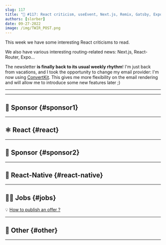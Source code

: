 ```yaml
---
slug: 117
title: "📨 #117: React criticism, useEvent, Next.js, Remix, Gatsby, Expo, Storybook, Ignite, React-Native, TypeScript, Qwik..."
authors: [slorber]
date: 09-27-2022
image: /img/TWIR_POST.png
---
```


This week we have some interesting React criticisms to read.

We also have various interesting routing-related news: Next.js, React-Router, Expo...

The newsletter **is finally back to its usual weekly rhythm**! I'm just back from vacations, and I took the opportunity to change my email provider: I'm now using [ConvertKit](https://thisweekinreact.com/ck). This gives me more flexibility on the email rendering and will allow me to introduce some new features later ;)

<!-- truncate -->

---


<Support />

---

## 💸 Sponsor {#sponsor1}


<Sponsor1 />

---

## ⚛️ React {#react}


<ReactContent />

<SubscribeFormEmbed />

---

## 💸 Sponsor {#sponsor2}


---

## 📱 React-Native {#react-native}


<ReactNativeContent />

---

## 🧑‍💻 Jobs {#jobs}


<Jobs />

💡 [How to publish an offer ?](https://thisweekinreact.com/sponsor)

---

## 🔀 Other {#other}


<OtherContent />

---


<Meme />
